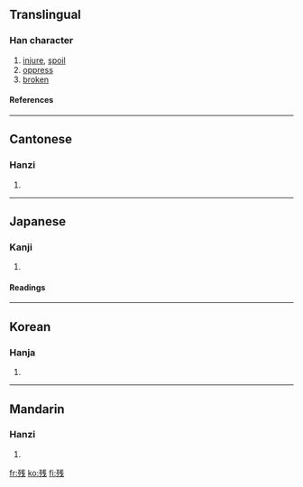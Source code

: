 {{see|殘}}

==Translingual==
===Han character===
{{Han char|rn=78|rad=歹|as=06|sn=10|four=|canj=一弓戈十 (MNIJ)}}
# [[injure]], [[spoil]]
# [[oppress]]
# [[broken]]
====References====
{{Han ref|kx=0580.291|dkj=16459|hdz=21383.080|uh=6B8B|ud=27531}}

----
==Cantonese==
===Hanzi===
{{yue-hanzi|jyut=|y=chaan4, chaan1}}
# {{defn|Cantonese}}

----
==Japanese==
===Kanji===
{{ja-kanji|grade=4|rs=歹06}}
# {{defn|Japanese}}
====Readings====
{{ja-readings|on=[[ざん]] (zan), [[さん]] (san)|kun=[[のこる]] (nokoru), [[そこなう]] (sokonau), [[のこす]] (nokosu)}}

----
==Korean==
===Hanja===
{{ko-hanja|hangeul=잔|eumhun=|rv=jan|mr=chan|y=can}}
# {{defn|Korean}}

----
==Mandarin==
===Hanzi===
{{cmn-hanzi|tra=殘|pin=[[cán]] (can2)|wg=ts'an<sup>2</sup>}}
# {{defn|Mandarin}}

[[fr:残]]
[[ko:残]]
[[fi:残]]
